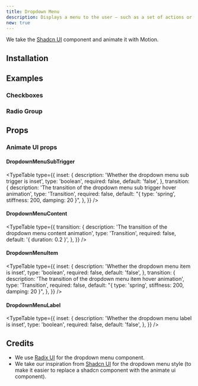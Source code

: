 ```yaml
---
title: Dropdown Menu
description: Displays a menu to the user — such as a set of actions or functions — triggered by a button.
new: true
---
```


We take the [Shadcn UI](https://ui.shadcn.com/docs/components/dropdown-menu) component and animate it with Motion.

<ComponentPreview name="radix-dropdown-menu-demo" />

## Installation

<ComponentInstallation name="radix-dropdown-menu" />

## Examples

### Checkboxes

<ComponentPreview name="radix-dropdown-menu-checkboxes-demo" />

### Radio Group

<ComponentPreview name="radix-dropdown-menu-radio-group-demo" />

## Props

<div className="flex flex-row gap-x-3">
  <ExternalLink
    href="https://www.radix-ui.com/primitives/docs/components/dropdown-menu"
    text="Docs"
  />
  <ExternalLink
    href="https://www.radix-ui.com/primitives/docs/components/dropdown-menu#api-reference"
    text="API Reference"
  />
</div>

### Animate UI props

#### DropdownMenuSubTrigger

<TypeTable
  type={{
    inset: {
      description: 'Whether the dropdown menu sub trigger is inset',
      type: 'boolean',
      required: false,
      default: 'false',
    },
    transition: {
      description:
        'The transition of the dropdown menu sub trigger hover animation',
      type: 'Transition',
      required: false,
      default: "{ type: 'spring', stiffness: 200, damping: 20 }",
    },
  }}
/>

#### DropdownMenuContent

<TypeTable
  type={{
    transition: {
      description: 'The transition of the dropdown menu content animation',
      type: 'Transition',
      required: false,
      default: '{ duration: 0.2 }',
    },
  }}
/>

#### DropdownMenuItem

<TypeTable
  type={{
    inset: {
      description: 'Whether the dropdown menu item is inset',
      type: 'boolean',
      required: false,
      default: 'false',
    },
    transition: {
      description: 'The transition of the dropdown menu item hover animation',
      type: 'Transition',
      required: false,
      default: "{ type: 'spring', stiffness: 200, damping: 20 }",
    },
  }}
/>

#### DropdownMenuLabel

<TypeTable
  type={{
    inset: {
      description: 'Whether the dropdown menu label is inset',
      type: 'boolean',
      required: false,
      default: 'false',
    },
  }}
/>

## Credits

- We use [Radix UI](https://www.radix-ui.com/primitives/docs/components/dropdown-menu) for the dropdown menu component.
- We take our inspiration from [Shadcn UI](https://ui.shadcn.com/docs/components/dropdown-menu) for the dropdown menu style (to make it easier to replace a shadcn component with the animate ui component).
